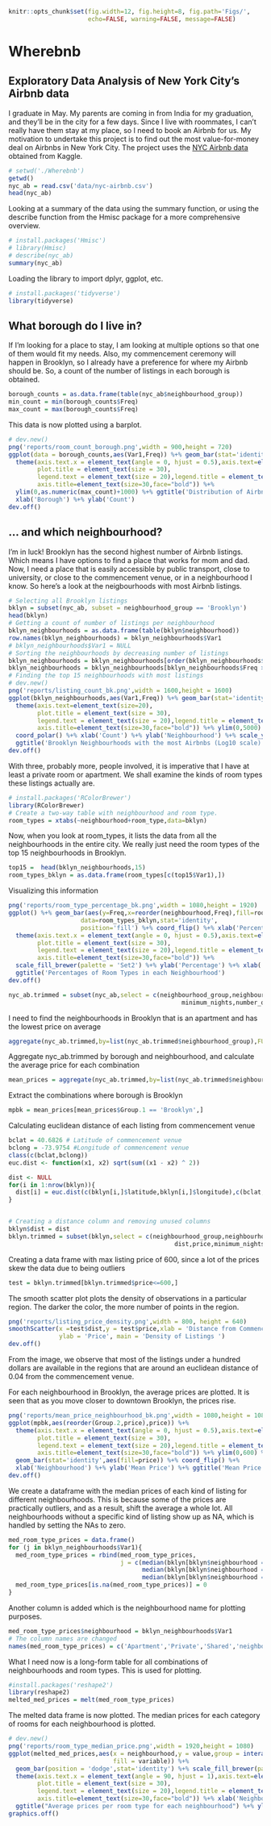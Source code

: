 ```r
knitr::opts_chunk$set(fig.width=12, fig.height=8, fig.path='Figs/',
                      echo=FALSE, warning=FALSE, message=FALSE)
```
# Wherebnb 
## Exploratory Data Analysis of New York City's Airbnb data
I graduate in May. My parents are coming in from India for my graduation, and they'll be in the city for a few days. Since I live with roommates, I can't really have them stay at my place, so I need to book an Airbnb for us. My motivation to undertake this project is to find out the most value-for-money deal on Airbnbs in New York City. The project uses the [NYC Airbnb data](https://www.kaggle.com/dgomonov/new-york-city-airbnb-open-data#AB_NYC_2019.csv) obtained from Kaggle. 
 
```r
# setwd('./Wherebnb')
getwd()
nyc_ab = read.csv('data/nyc-airbnb.csv')
head(nyc_ab)
```
Looking at a summary of the data using the summary function, or using the describe function from the Hmisc package for a more comprehensive overview. 
```r
# install.packages('Hmisc')
# library(Hmisc)
# describe(nyc_ab)
summary(nyc_ab)
```
Loading the library to import dplyr, ggplot, etc.
```r
# install.packages('tidyverse')
library(tidyverse)
```
## What borough do I live in?
If I'm looking for a place to stay, I am looking at multiple options so that one of them would fit my needs. Also, my commencement ceremony will happen in Brooklyn, so I already have a preference for where my Airbnb should be. So, a count of the number of listings in each borough is obtained.
```r
borough_counts = as.data.frame(table(nyc_ab$neighbourhood_group))
min_count = min(borough_counts$Freq)
max_count = max(borough_counts$Freq)
```
This data is now plotted using a barplot.
```r
# dev.new()
png('reports/room_count_borough.png',width = 900,height = 720)
ggplot(data = borough_counts,aes(Var1,Freq)) %+% geom_bar(stat='identity',fill='darkred') %+%
  theme(axis.text.x = element_text(angle = 0, hjust = 0.5),axis.text=element_text(size=20),
        plot.title = element_text(size = 30),
        legend.text = element_text(size = 20),legend.title = element_text(size = 30),
        axis.title=element_text(size=30,face="bold")) %+%
  ylim(0,as.numeric(max_count)+1000) %+% ggtitle('Distribution of Airbnbs per Borough') %+% 
  xlab('Borough') %+% ylab('Count')
dev.off()
```
## ... and which neighbourhood?
I'm in luck! Brooklyn has the second highest number of Airbnb listings. Which means I have options to find a place that works for mom and dad. Now, I need a place that is easily accessible by public transport, close to university, or close to the commencement venue, or in a neighbourhood I know. So here's a look at the neigbourhoods with most Airbnb listings.
```r
# Selecting all Brooklyn listings
bklyn = subset(nyc_ab, subset = neighbourhood_group == 'Brooklyn')
head(bklyn)
# Getting a count of number of listings per neighbourhood
bklyn_neighbourhoods = as.data.frame(table(bklyn$neighbourhood))
row.names(bklyn_neighbourhoods) = bklyn_neighbourhoods$Var1
# bklyn_neighbourhoods$Var1 = NULL
# Sorting the neighbourhoods by decreasing number of listings
bklyn_neighbourhoods = bklyn_neighbourhoods[order(bklyn_neighbourhoods$Freq,decreasing=TRUE),]
bklyn_neighbourhoods = bklyn_neighbourhoods[bklyn_neighbourhoods$Freq > 0,]
# Finding the top 15 neighbourhoods with most listings
# dev.new()
png('reports/listing_count_bk.png',width = 1600,height = 1600)
ggplot(bklyn_neighbourhoods,aes(Var1,Freq)) %+% geom_bar(stat='identity',fill='darkblue') %+%
  theme(axis.text=element_text(size=20),
        plot.title = element_text(size = 30),
        legend.text = element_text(size = 20),legend.title = element_text(size = 30),
        axis.title=element_text(size=30,face="bold")) %+% ylim(0,5000) %+%
  coord_polar() %+% xlab('Count') %+% ylab('Neighbourhood') %+% scale_y_log10() %+%
  ggtitle('Brooklyn Neighbourhoods with the most Airbnbs (Log10 scale)')
dev.off()
```
With three, probably more, people involved, it is imperative that I have at least a private room or apartment. We shall examine the kinds of room types these listings actually are.
```r
# install.packages('RColorBrewer')
library(RColorBrewer)
# Create a two-way table with neighbourhood and room type.
room_types = xtabs(~neighbourhood+room_type,data=bklyn)
```
Now, when you look at room_types, it lists the data from all the neighbourhoods in the entire city. We really just need the room types of the top 15 neighbourhoods in Brooklyn.
```r
top15 =  head(bklyn_neighbourhoods,15)
room_types_bklyn = as.data.frame(room_types[c(top15$Var1),])
```
Visualizing this information
```r
png('reports/room_type_percentage_bk.png',width = 1080,height = 1920)
ggplot() %+% geom_bar(aes(y=Freq,x=reorder(neighbourhood,Freq),fill=room_type),
                    data=room_types_bklyn,stat='identity',
                    position='fill') %+% coord_flip() %+% xlab('Percentage of Room Types') %+%
  theme(axis.text.x = element_text(angle = 0, hjust = 0.5),axis.text=element_text(size=20),
        plot.title = element_text(size = 30),
        legend.text = element_text(size = 20),legend.title = element_text(size = 30),
        axis.title=element_text(size=30,face="bold")) %+%
  scale_fill_brewer(palette = 'Set2') %+% ylab('Percentage') %+% xlab('Neighbourhood') %+%
  ggtitle('Percentages of Room Types in each Neighbourhood')
dev.off()
```

```r
nyc_ab.trimmed = subset(nyc_ab,select = c(neighbourhood_group,neighbourhood,room_type,price,
                                                minimum_nights,number_of_reviews,availability_365))

```
I need to find the neighbourhoods in Brooklyn that is an apartment and has the lowest price on average
```r
aggregate(nyc_ab.trimmed,by=list(nyc_ab.trimmed$neighbourhood_group),FUN=mean)
```
Aggregate nyc_ab.trimmed by borough and neighbourhood, and calculate the average price for each combination
```r
mean_prices = aggregate(nyc_ab.trimmed,by=list(nyc_ab.trimmed$neighbourhood_group,nyc_ab.trimmed$neighbourhood),FUN = mean)
```
Extract the combinations where borough is Brooklyn
```r
mpbk = mean_prices[mean_prices$Group.1 == 'Brooklyn',]

```
Calculating euclidean distance of each listing from commencement venue
```r
bclat = 40.6826 # Latitude of commencement venue
bclong = -73.9754 #Longitude of commencement venue
class(c(bclat,bclong))
euc.dist <- function(x1, x2) sqrt(sum((x1 - x2) ^ 2))

dist <- NULL
for(i in 1:nrow(bklyn)){
  dist[i] = euc.dist(c(bklyn[i,]$latitude,bklyn[i,]$longitude),c(bclat,bclong))
}


# Creating a distance column and removing unused columns
bklyn$dist = dist
bklyn.trimmed = subset(bklyn,select = c(neighbourhood_group,neighbourhood,room_type,latitude,longitude,
                                              dist,price,minimum_nights,number_of_reviews,availability_365))
```
Creating a data frame with max listing price of 600, since a lot of the prices skew the data due to being outliers 
```r
test = bklyn.trimmed[bklyn.trimmed$price<=600,]
```
The smooth scatter plot plots the density of observations in a particular region. The darker the color, the more number of points in the region.
```r
png('reports/listing_price_density.png',width = 800, height = 640)
smoothScatter(x =test$dist,y = test$price,xlab = 'Distance from Commencement Venue',
              ylab = 'Price', main = 'Density of Listings ')
dev.off()
```
From the image, we observe that most of the listings under a hundred dollars are available in the regions that are around an euclidean distance of 0.04 from the commencement venue.

For each neighbourhood in Brooklyn, the average prices are plotted. It is seen that as you move closer to downtown Brooklyn, the prices rise.
```r
png('reports/mean_price_neighbourhood_bk.png',width = 1080,height = 1080)
ggplot(mpbk,aes(reorder(Group.2,price),price)) %+%
  theme(axis.text.x = element_text(angle = 0, hjust = 0.5),axis.text=element_text(size=20),
        plot.title = element_text(size = 30),
        legend.text = element_text(size = 20),legend.title = element_text(size = 30),
        axis.title=element_text(size=30,face="bold")) %+% ylim(0,600) %+%
  geom_bar(stat='identity',aes(fill=price)) %+% coord_flip() %+%
  xlab('Neighbourhood') %+% ylab('Mean Price') %+% ggtitle('Mean Price per Neighbourhood')
dev.off()
```
We create a dataframe with the median prices of each kind of listing for different neighbourhoods. This is because some of the prices are practically outliers, and as a result, shift the average a whole lot. All neighbourhoods without a specific kind of listing show up as NA, which is handled by setting the NAs to zero.
```r
med_room_type_prices = data.frame()
for (j in bklyn_neighbourhoods$Var1){
  med_room_type_prices = rbind(med_room_type_prices,
                               j = c(median(bklyn[bklyn$neighbourhood == j & bklyn$room_type == 'Entire home/apt',"price"], na.rm = TRUE),
                                     median(bklyn[bklyn$neighbourhood == j & bklyn$room_type == 'Private room',"price"], na.rm = TRUE),
                                     median(bklyn[bklyn$neighbourhood == j & bklyn$room_type == 'Shared room',"price"], na.rm = TRUE)))
  med_room_type_prices[is.na(med_room_type_prices)] = 0
}
```
Another column is added which is the neighbourhood name for plotting purposes.
```r
med_room_type_prices$neighbourhood = bklyn_neighbourhoods$Var1
# The column names are changed 
names(med_room_type_prices) = c('Apartment','Private','Shared','neighbourhood')
```
What I need now is a long-form table for all combinations of neighbourhoods and room types. This is used for plotting.
```r
#install.packages('reshape2')
library(reshape2)
melted_med_prices = melt(med_room_type_prices)
```
The melted data frame is now plotted. The median prices for each category of rooms for each neighbourhood is plotted.

```r
# dev.new()
png('reports/room_type_median_price.png',width = 1920,height = 1080)
ggplot(melted_med_prices,aes(x = neighbourhood,y = value,group = interaction(neighbourhood,value),
                             fill = variable)) %+%
  geom_bar(position = 'dodge',stat='identity') %+% scale_fill_brewer(palette = 'Dark2') %+%
  theme(axis.text.x = element_text(angle = 90, hjust = 1),axis.text=element_text(size=20),
        plot.title = element_text(size = 30),
        legend.text = element_text(size = 20),legend.title = element_text(size = 30),
        axis.title=element_text(size=30,face="bold")) %+% xlab('Neighbourhood') %+% ylab("Average Price") %+%
  ggtitle("Average prices per room type for each neighbourhood") %+% ylim(0,300)
graphics.off()
```


